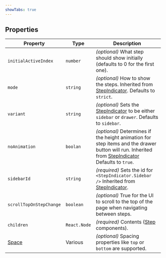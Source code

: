 ```yaml
---
showTabs: true
---
```


## Properties

| Property                                | Type         | Description                                                                                                                                                                                    |
| --------------------------------------- | ------------ | ---------------------------------------------------------------------------------------------------------------------------------------------------------------------------------------------- |
| `initialActiveIndex`                    | `number`     | _(optional)_ What step should show initially (defaults to 0 for the first one).                                                                                                                |
| `mode`                                  | `string`     | _(optional)_ How to show the steps. Inherited from [StepIndicator](/uilib/components/step-indicator/properties). Defaults to `strict`.                                                         |
| `variant`                               | `string`     | _(optional)_ Sets the [StepIndicator](/uilib/components/step-indicator/) to be either `sidebar` or `drawer`. Defaults to `sidebar`.                                                            |
| `noAnimation`                           | `boolan`     | _(optional)_ Determines if the height animation for step items and the drawer button will run. Inherited from [StepIndicator](/uilib/components/step-indicator/properties) Defaults to `true`. |
| `sidebarId`                             | `string`     | _(required)_ Sets the id for `<StepIndicator.Sidebar />` Inherited from [StepIndicator](/uilib/components/step-indicator/properties).                                                          |
| `scrollTopOnStepChange`                 | `boolean`    | _(optional)_ True for the UI to scroll to the top of the page when navigating between steps.                                                                                                   |
| `children`                              | `React.Node` | _(required)_ Contents ([Step](/uilib/extensions/forms/extended-features/StepsLayout/Step) components).                                                                                         |
| [Space](/uilib/layout/space/properties) | Various      | _(optional)_ Spacing properties like `top` or `bottom` are supported.                                                                                                                          |
